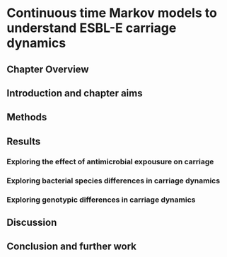 # Continuous time Markov models to understand ESBL-E carriage dynamics

\chaptermark{Markov models}

## Chapter Overview

## Introduction and chapter aims

## Methods



## Results

### Exploring the effect of antimicrobial expousure on carriage

### Exploring bacterial species differences in carriage dynamics

### Exploring genotypic differences in carriage dynamics

## Discussion

## Conclusion and further work